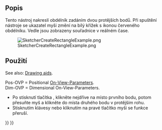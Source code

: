<languages/>

{{Docnav
|[[Sketcher_CreateEllipseBy3Points|Ellipse From 3 Points]]
|[[Sketcher_CreateRectangle_Center|Centered Rectangle]]
|[[Sketcher_Workbench|Sketcher]]
|IconL=Sketcher_CreateEllipseBy3Points.svg
|IconR=Sketcher_CreateRectangle_Center.svg
|IconC=Workbench_Sketcher.svg
}}

<div class="mw-translate-fuzzy">
{{GuiCommand/cs|Name=Sketcher CreateRectangle|Name/cs=Skicář Obdélník|Workbenches=[[Sketcher Workbench/cs|Skicář]]|Shortcut=R|MenuLocation=Náčrt → Skicář Konstrukce → Vytvořit Obdélník|SeeAlso=[[Sketcher CreatePolyline/cs|Skicář Lomená čára]]}}
</div>

<span id="Description"></span>
==Popis==

<div class="mw-translate-fuzzy">
Tento nástroj nakreslí obdélník zadáním dvou protějších bodů. Při spuštění nástroje se ukazatel myši změní na bílý křížek s ikonou červeného obdélníku.
Vedle jsou zobrazeny souřadnice v reálném čase.
</div>

[[Image:SketcherCreateRectangleExample.png‎]]

<span id="Usage"></span>
<div class="mw-translate-fuzzy">
==Použití==
</div>

See also: [[Sketcher_Workbench#Drawing_aids|Drawing aids]].

Pos-OVP = Positional [[Sketcher_Preferences#General|On-View-Parameters]]. {{Version|1.0}}<br>
Dim-OVP = Dimensional On-View-Parameters. {{Version|1.0}}

<div class="mw-translate-fuzzy">
* Po stisknutí tlačítka {{KEY|[[Image:Sketcher CreateRectangle.png|24px]] Vytvořit Obdélník}}, klikněte nejdříve na místo prvního bodu, potom přesuňte myš a klikněte do místa druhého bodu v protějším rohu.
* Stisknutím klávesy {{KEY|Esc}} nebo kliknutím na pravé tlačítko myši se funkce přeruší.
</div>


{{Docnav
|[[Sketcher_CreateEllipseBy3Points|Ellipse From 3 Points]]
|[[Sketcher_CreateRectangle_Center|Centered Rectangle]]
|[[Sketcher_Workbench|Sketcher]]
|IconL=Sketcher_CreateEllipseBy3Points.svg
|IconR=Sketcher_CreateRectangle_Center.svg
|IconC=Workbench_Sketcher.svg
}}

{{Sketcher_Tools_navi{{#translation:}}}}
{{Userdocnavi{{#translation:}}}}